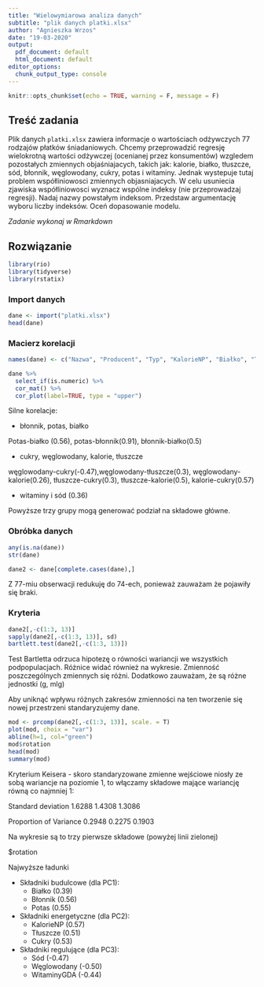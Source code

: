 ```yaml
---
title: "Wielowymiarowa analiza danych"
subtitle: "plik danych platki.xlsx"
author: "Agnieszka Wrzos"
date: "19-03-2020"
output:
  pdf_document: default
  html_document: default
editor_options:
  chunk_output_type: console
---
```


```r
knitr::opts_chunk$set(echo = TRUE, warning = F, message = F)
```

## Treść zadania

Plik danych `platki.xlsx` zawiera informacje o wartościach odżywczych 77 rodzajów płatków śniadaniowych. Chcemy przeprowadzić regresję wielokrotną wartości odżywczej (ocenianej przez konsumentów) wzgledem pozostałych zmiennych objaśniajacych, takich jak: kalorie, białko, tłuszcze, sód, błonnik, węglowodany, cukry, potas i witaminy. Jednak wystepuje tutaj problem współliniowosci zmiennych objasniajacych. W celu usuniecia zjawiska współliniowosci wyznacz wspólne indeksy (nie przeprowadzaj regresji). Nadaj nazwy powstałym indeksom. Przedstaw argumentację wyboru liczby indeksów. Oceń dopasowanie modelu.

*Zadanie wykonaj w Rmarkdown*

## Rozwiązanie

```r
library(rio)
library(tidyverse)
library(rstatix)
```

### Import danych

```r
dane <- import("platki.xlsx")
head(dane)
```

### Macierz korelacji


```r
names(dane) <- c("Nazwa", "Producent", "Typ", "KalorieNP", "Białko", "Tłuszcze", "Sód", "Błonnik", "Węglowodany", "Cukry", "Potas", "WitaminyGDA", "Ocena")

dane %>%
  select_if(is.numeric) %>%
  cor_mat() %>%
  cor_plot(label=TRUE, type = "upper")
```

Silne korelacje:

- błonnik, potas, białko

Potas-białko (0.56), potas-błonnik(0.91), błonnik-białko(0.5)

- cukry, węglowodany, kalorie, tłuszcze

węglowodany-cukry(-0.47),węglowodany-tłuszcze(0.3),
węglowodany-kalorie(0.26), tłuszcze-cukry(0.3), tłuszcze-kalorie(0.5), kalorie-cukry(0.57)

- witaminy i sód (0.36)

Powyższe trzy grupy mogą generować podział na składowe główne.

### Obróbka danych 

```r
any(is.na(dane))
str(dane)

dane2 <- dane[complete.cases(dane),]
```

Z 77-miu obserwacji redukuję do 74-ech, ponieważ zauważam że pojawiły się braki. 


### Kryteria

```r
dane2[,-c(1:3, 13)]
sapply(dane2[,-c(1:3, 13)], sd)
bartlett.test(dane2[,-c(1:3, 13)])
```

Test Bartletta odrzuca hipotezę o równości wariancji we wszystkich podpopulacjach. Różnice widać również na wykresie. Zmienność poszczególnych zmiennych się różni.
Dodatkowo zauważam, że są różne jednostki (g, mlg)

Aby uniknąć wpływu różnych zakresów zmienności na ten tworzenie się nowej przestrzeni standaryzujemy dane.

```r
mod <- prcomp(dane2[,-c(1:3, 13)], scale. = T)
plot(mod, choix = "var")
abline(h=1, col="green")
mod$rotation
head(mod)
summary(mod)
```


Kryterium Keisera - skoro standaryzowane zmienne wejściowe niosły ze sobą wariancje na poziomie 1, to włączamy składowe mające wariancję równą co najmniej 1:

Standard deviation     1.6288 1.4308 1.3086

Proportion of Variance 0.2948 0.2275 0.1903  

Na wykresie są to trzy pierwsze składowe (powyżej linii zielonej)

$rotation

Najwyższe ładunki

- Składniki budulcowe (dla PC1):
  - Białko       (0.39)
  - Błonnik      (0.56)
  - Potas        (0.55)

- Składniki energetyczne (dla PC2):
  - KalorieNP    (0.57)
  - Tłuszcze     (0.51)
  - Cukry        (0.53)

- Składniki regulujące (dla PC3):
  - Sód         (-0.47)
  - Węglowodany (-0.50)
  - WitaminyGDA (-0.44)
